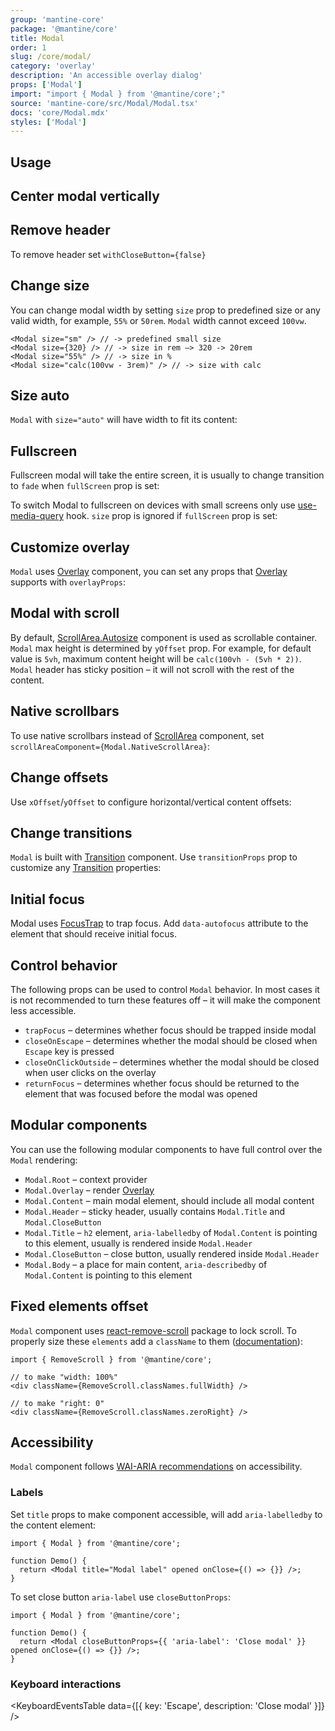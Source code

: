 ```yaml
---
group: 'mantine-core'
package: '@mantine/core'
title: Modal
order: 1
slug: /core/modal/
category: 'overlay'
description: 'An accessible overlay dialog'
props: ['Modal']
import: "import { Modal } from '@mantine/core';"
source: 'mantine-core/src/Modal/Modal.tsx'
docs: 'core/Modal.mdx'
styles: ['Modal']
---
```



## Usage

<Demo data={ModalDemos.usage} />

## Center modal vertically

<Demo data={ModalDemos.centered} />

## Remove header

To remove header set `withCloseButton={false}`

<Demo data={ModalDemos.header} />

## Change size

You can change modal width by setting `size` prop to predefined size or any valid width, for example, `55%` or `50rem`.
`Modal` width cannot exceed `100vw`.

```tsx
<Modal size="sm" /> // -> predefined small size
<Modal size={320} /> // -> size in rem –> 320 -> 20rem
<Modal size="55%" /> // -> size in %
<Modal size="calc(100vw - 3rem)" /> // -> size with calc
```

<Demo data={ModalDemos.sizes} />

## Size auto

`Modal` with `size="auto"` will have width to fit its content:

<Demo data={ModalDemos.sizeAuto} />

## Fullscreen

Fullscreen modal will take the entire screen, it is usually to change transition to `fade`
when `fullScreen` prop is set:

<Demo data={ModalDemos.fullScreen} />

To switch Modal to fullscreen on devices with small screens only use [use-media-query](/hooks/use-media-query/) hook.
`size` prop is ignored if `fullScreen` prop is set:

<Demo data={ModalDemos.fullScreenMobile} />

## Customize overlay

`Modal` uses [Overlay](/core/overlay/) component, you can set any props that [Overlay](/core/overlay/)
supports with `overlayProps`:

<Demo data={ModalDemos.overlay} />

## Modal with scroll

By default, [ScrollArea.Autosize](/core/scroll-area/) component is used as scrollable container.
`Modal` max height is determined by `yOffset` prop. For example, for default value is `5vh`,
maximum content height will be `calc(100vh - (5vh * 2))`. `Modal` header has sticky position –
it will not scroll with the rest of the content.

<Demo data={ModalDemos.overflow} />

## Native scrollbars

To use native scrollbars instead of [ScrollArea](/core/scroll-area/) component,
set `scrollAreaComponent={Modal.NativeScrollArea}`:

<Demo data={ModalDemos.nativeScroll} />

## Change offsets

Use `xOffset`/`yOffset` to configure horizontal/vertical content offsets:

<Demo data={ModalDemos.offset} />

## Change transitions

`Modal` is built with [Transition](/core/transition/) component. Use `transitionProps`
prop to customize any [Transition](/core/transition/) properties:

<Demo data={ModalDemos.transitions} />

## Initial focus

Modal uses [FocusTrap](/core/focus-trap/) to trap focus. Add `data-autofocus`
attribute to the element that should receive initial focus.

<Demo data={ModalDemos.initialFocus} />

## Control behavior

The following props can be used to control `Modal` behavior.
In most cases it is not recommended to turn these features off –
it will make the component less accessible.

- `trapFocus` – determines whether focus should be trapped inside modal
- `closeOnEscape` – determines whether the modal should be closed when `Escape` key is pressed
- `closeOnClickOutside` – determines whether the modal should be closed when user clicks on the overlay
- `returnFocus` – determines whether focus should be returned to the element that was focused before the modal was opened

## Modular components

You can use the following modular components to have full control over the `Modal` rendering:

- `Modal.Root` – context provider
- `Modal.Overlay` – render [Overlay](/core/overlay/)
- `Modal.Content` – main modal element, should include all modal content
- `Modal.Header` – sticky header, usually contains `Modal.Title` and `Modal.CloseButton`
- `Modal.Title` – `h2` element, `aria-labelledby` of `Modal.Content` is pointing to this element, usually is rendered inside `Modal.Header`
- `Modal.CloseButton` – close button, usually rendered inside `Modal.Header`
- `Modal.Body` – a place for main content, `aria-describedby` of `Modal.Content` is pointing to this element

<Demo data={ModalDemos.composition} />

## Fixed elements offset

`Modal` component uses [react-remove-scroll](https://github.com/theKashey/react-remove-scroll)
package to lock scroll. To properly size these `elements` add a `className` to them ([documentation](https://github.com/theKashey/react-remove-scroll#positionfixed-elements)):

```tsx
import { RemoveScroll } from '@mantine/core';

// to make "width: 100%"
<div className={RemoveScroll.classNames.fullWidth} />

// to make "right: 0"
<div className={RemoveScroll.classNames.zeroRight} />
```

## Accessibility

`Modal` component follows [WAI-ARIA recommendations](https://www.w3.org/WAI/ARIA/apg/patterns/dialog-modal/examples/dialog) on accessibility.

### Labels

Set `title` props to make component accessible, will add `aria-labelledby` to the content element:

```tsx
import { Modal } from '@mantine/core';

function Demo() {
  return <Modal title="Modal label" opened onClose={() => {}} />;
}
```

To set close button `aria-label` use `closeButtonProps`:

```tsx
import { Modal } from '@mantine/core';

function Demo() {
  return <Modal closeButtonProps={{ 'aria-label': 'Close modal' }} opened onClose={() => {}} />;
}
```

### Keyboard interactions

<KeyboardEventsTable data={[{ key: 'Escape', description: 'Close modal' }]} />
